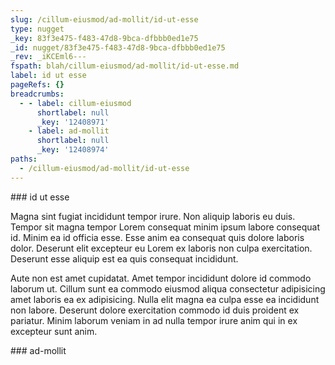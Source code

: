 ```yaml
---
slug: /cillum-eiusmod/ad-mollit/id-ut-esse
type: nugget
_key: 83f3e475-f483-47d8-9bca-dfbbb0ed1e75
_id: nugget/83f3e475-f483-47d8-9bca-dfbbb0ed1e75
_rev: _iKCEml6---
fspath: blah/cillum-eiusmod/ad-mollit/id-ut-esse.md
label: id ut esse
pageRefs: {}
breadcrumbs:
  - - label: cillum-eiusmod
      shortlabel: null
      _key: '12408971'
    - label: ad-mollit
      shortlabel: null
      _key: '12408974'
paths:
  - /cillum-eiusmod/ad-mollit/id-ut-esse
---
```


<NuggetArea>
<Nugget slug="/cillum-eiusmod/ad-mollit/id-ut-esse" type="nugget" _key="83f3e475-f483-47d8-9bca-dfbbb0ed1e75" _id="nugget/83f3e475-f483-47d8-9bca-dfbbb0ed1e75" _rev="_iKCEml6---" fspath="blah/cillum-eiusmod/ad-mollit/id-ut-esse.md" label="id ut esse" paths="/cillum-eiusmod/ad-mollit/id-ut-esse">
<NuggetBody>
### id ut esse

Magna sint fugiat incididunt tempor irure. Non aliquip laboris eu duis. Tempor sit magna tempor Lorem consequat minim ipsum labore consequat id. Minim ea id officia esse. Esse anim ea consequat quis dolore laboris dolor. Deserunt elit excepteur eu Lorem ex laboris non culpa exercitation. Deserunt esse aliquip est ea quis consequat incididunt.

Aute non est amet cupidatat. Amet tempor incididunt dolore id commodo laborum ut. Cillum sunt ea commodo eiusmod aliqua consectetur adipisicing amet laboris ea ex adipisicing. Nulla elit magna ea culpa esse ea incididunt non labore. Deserunt dolore exercitation commodo id duis proident ex pariatur. Minim laborum veniam in ad nulla tempor irure anim qui in ex excepteur sunt anim.

</NuggetBody>
<Breadcrumbs>
<Crumbs>
<Crumb _key="12408971" label="cillum-eiusmod" /><Crumb _key="12408974" label="ad-mollit" />
</Crumbs>
</Breadcrumbs>
</Nugget>

<NuggetsInbound>
</NuggetsInbound>
<NuggetsOutbound>
</NuggetsOutbound>
</NuggetArea>
<PassagesInbound>
<Passage direction="inbound" type="passage" _key="12408974" _id="passage/12408974" _rev="_iKCEmku--_" label="ad-mollit" passage="ad-mollit" fspath="blah/cillum-eiusmod/ad-mollit" paths="/cillum-eiusmod/ad-mollit" slug="/cillum-eiusmod/ad-mollit">
<NuggetBody>
### ad-mollit

</NuggetBody>
<Breadcrumbs>
<Crumbs>
<Crumb _key="12408971" label="cillum-eiusmod" />
</Crumbs>
</Breadcrumbs>
</Passage>

</PassagesInbound>
<PassagesOutbound>
</PassagesOutbound>